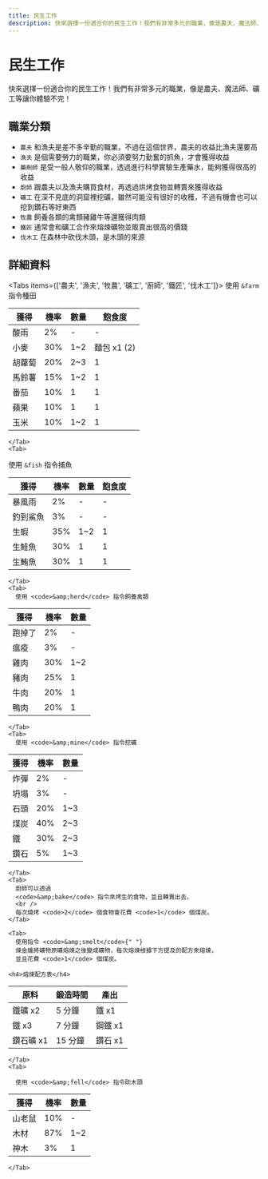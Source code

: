 ```yaml
---
title: 民生工作
description: 快來選擇一份適合你的民生工作！我們有非常多元的職業，像是農夫、魔法師、礦工等讓你體驗不完！
---
```


# 民生工作


快來選擇一份適合你的民生工作！我們有非常多元的職業，像是農夫、魔法師、礦工等讓你體驗不完！

<Adsense />

## 職業分類

- `農夫` 和漁夫是差不多辛勤的職業，不過在這個世界，農夫的收益比漁夫還要高
- `漁夫` 是個需要勞力的職業，你必須要努力勤奮的抓魚，才會獲得收益
- `藥劑師` 是受一般人敬仰的職業，透過進行科學實驗生產藥水，能夠獲得很高的收益
- `廚師` 跟農夫以及漁夫購買食材，再透過烘烤食物並轉賣來獲得收益
- `礦工` 在深不見底的洞窟裡挖礦，雖然可能沒有很好的收穫，不過有機會也可以挖到鑽石等好東西
- `牧農` 飼養各類的禽類豬雞牛等還獲得肉類
- `鐵匠` 通常會和礦工合作來熔煉礦物並販賣出很高的價錢
- `伐木工` 在森林中砍伐木頭，是木頭的來源

## 詳細資料

<Tabs items={['農夫', '漁夫', '牧農', '礦工', '廚師', '鐵匠', '伐木工']}>
  <Tab>
      使用 <code>&amp;farm</code> 指令種田

| 獲得   | 機率 | 數量 | 飽食度      |
| ------ | ---- | ---- | ----------- |
| 酸雨   | 2%   | -    | -           |
| 小麥   | 30%  | 1~2  | 麵包 x1 (2) |
| 胡蘿蔔 | 20%  | 2~3  | 1           |
| 馬鈴薯 | 15%  | 1~2  | 1           |
| 番茄   | 10%  | 1    | 1           |
| 蘋果   | 10%  | 1    | 1           |
| 玉米   | 10%  | 1~2  | 1           |

    </Tab>
    <Tab>

使用 <code>&amp;fish</code> 指令捕魚

| 獲得     | 機率 | 數量 | 飽食度 |
| -------- | ---- | ---- | ------ |
| 暴風雨   | 2%   | -    | -      |
| 釣到鯊魚 | 3%   | -    | -      |
| 生蝦     | 35%  | 1~2  | 1      |
| 生鮭魚   | 30%  | 1    | 1      |
| 生鮪魚   | 30%  | 1    | 1      |

    </Tab>
    <Tab>
      使用 <code>&amp;herd</code> 指令飼養禽類

| 獲得   | 機率 | 數量 |
| ------ | ---- | ---- |
| 跑掉了 | 2%   | -    |
| 瘟疫   | 3%   | -    |
| 雞肉   | 30%  | 1~2  |
| 豬肉   | 25%  | 1    |
| 牛肉   | 20%  | 1    |
| 鴨肉   | 20%  | 1    |

    </Tab>
    <Tab>
      使用 <code>&amp;mine</code> 指令挖礦

| 獲得 | 機率 | 數量 |
| ---- | ---- | ---- |
| 炸彈 | 2%   | -    |
| 坍塌 | 3%   | -    |
| 石頭 | 20%  | 1~3  |
| 煤炭 | 40%  | 2~3  |
| 鐵   | 30%  | 2~3  |
| 鑽石 | 5%   | 1~3  |

    </Tab>
    <Tab>
      廚師可以透過
      <code>&amp;bake</code> 指令來烤生的食物，並且轉賣出去，
      <br />
      每次燒烤 <code>2</code> 個食物會花費 <code>1</code> 個煤炭。
    </Tab>

    <Tab>
      使用指令 <code>&amp;smelt</code>{" "}
      煉金爐將礦物原礦熔煉之後變成礦物，每次熔煉根據下方提及的配方來熔煉，
      並且花費 <code>1</code> 個煤炭。

    <h4>熔煉配方表</h4>

| 原料      | 鍛造時間 | 產出    |
| --------- | -------- | ------- |
| 鐵礦 x2   | 5 分鐘   | 鐵 x1   |
| 鐵 x3     | 7 分鐘   | 鋼鐵 x1 |
| 鑽石礦 x1 | 15 分鐘  | 鑽石 x1 |

    </Tab>
    <Tab>

      使用 <code>&amp;fell</code> 指令砍木頭

| 獲得   | 機率 | 數量 |
| ------ | ---- | ---- |
| 山老鼠 | 10%  | -    |
| 木材   | 87%  | 1~2  |
| 神木   | 3%   | 1    |

    </Tab>

</Tabs>

<Adsense />
